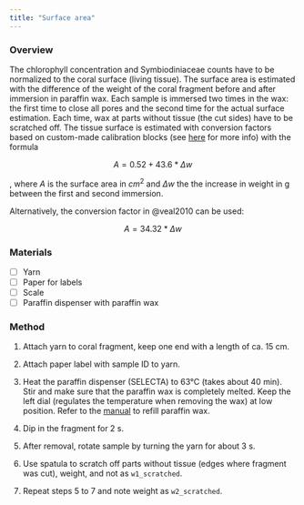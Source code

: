 ```yaml
---
title: "Surface area"
---
```


### Overview

The chlorophyll concentration and Symbiodiniaceae counts have to be normalized to the coral surface (living tissue). The surface area is estimated with the difference of the weight of the coral fragment before and after immersion in paraffin wax. Each sample is immersed two times in the wax: the first time to close all pores and the second time for the actual surface estimation. Each time, wax at parts without tissue (the cut sides) have to be scratched off. The tissue surface is estimated with conversion factors based on custom-made calibration blocks (see [here](calibration.qmd){target="_blank"} for more info) with the formula

$$
A = 0.52 + 43.6 * \Delta w
$$

, where $A$ is the surface area in $cm^2$ and $\Delta w$ the the increase in weight in g between the first and second immersion.

Alternatively, the conversion factor in @veal2010 can be used:

$$
A = 34.32 * \Delta w
$$

### Materials

-   [ ] Yarn
-   [ ] Paper for labels
-   [ ] Scale
-   [ ] Paraffin dispenser with paraffin wax

### Method

1.  Attach yarn to coral fragment, keep one end with a length of ca. 15 cm.

2.  Attach paper label with sample ID to yarn.

3.  Heat the paraffin dispenser (SELECTA) to 63°C (takes about 40 min). Stir and make sure that the paraffin wax is completely melted. Keep the left dial (regulates the temperature when removing the wax) at low position. Refer to the [manual](manuals/paraffin_dispenser_068646_ME.pdf){target="_blank"} to refill paraffin wax.

4.  Dip in the fragment for 2 s.

5.  After removal, rotate sample by turning the yarn for about 3 s.

6.  Use spatula to scratch off parts without tissue (edges where fragment was cut), weight, and not as `w1_scratched`.

7.  Repeat steps 5 to 7 and note weight as `w2_scratched`.
